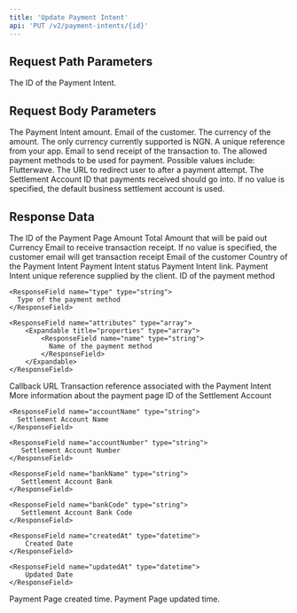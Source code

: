 ```yaml
---
title: 'Update Payment Intent'
api: 'PUT /v2/payment-intents/{id}'
---
```


## Request Path Parameters

<ParamField path="reference" type="string" placeholder="pi_aedf123ddslflgnalkihb">
  The ID of the Payment Intent.
</ParamField>

## Request Body Parameters
<ParamField body="amount" type="integer" placeholder="10000">
    The Payment Intent amount.
</ParamField>

<ParamField body="customerEmail" type="string" placeholder="customer@mail.com">
    Email of the customer.
</ParamField>

<ParamField body="currency" type="string" default="NGN" placeholder="NGN">
    The currency of the amount. The only currency currently supported is NGN.
</ParamField>

<ParamField body="clientReference" type="string">
    A unique reference from your app.
</ParamField>

<ParamField body="receiptEmail" type="string" placeholder="customer@mail.com">
    Email to send receipt of the transaction to.
</ParamField>

<ParamField body="paymentMethod" type="array">
    The allowed payment methods to be used for payment. Possible values include: Flutterwave.
</ParamField>

<ParamField body="callbackUrl" type="string">
    The URL to redirect user to after a payment attempt.
</ParamField>

<ParamField body="settlementAccountId" type="string">
    The Settlement Account ID that payments received should go into. If no value is specified, the default business settlement account is used.
</ParamField>

## Response Data

<ResponseField name="id" type="string" required>
  The ID of the Payment Page
</ResponseField>

<ResponseField name="amount" type="string" required>
  Amount
</ResponseField>

<ResponseField name="totalAmount" type="string" required>
  Total Amount that will be paid out
</ResponseField>

<ResponseField name="currency" type="string" required>
  Currency
</ResponseField>

<ResponseField name="receiptEmail" type="string">
  Email to receive transaction receipt. If no value is specified, the customer email will get transaction receipt
</ResponseField>

<ResponseField name="customerEmail" type="string" required>
  Email of the customer
</ResponseField>

<ResponseField name="country" type="string">
  Country of the Payment Intent
</ResponseField>

<ResponseField name="status" type="string" required>
  Payment Intent status
</ResponseField>

<ResponseField name="checkoutLink" type="string" required>
  Payment Intent link.
</ResponseField>

<ResponseField name="clientReference" type="string" required>
  Payment Intent unique reference supplied by the client.
</ResponseField>

<ResponseField name="paymentMethods" type="array">
  <Expandable title="properties">
    <ResponseField name="id" type="string">
      ID of the payment method
    </ResponseField>

    <ResponseField name="type" type="string">
      Type of the payment method
    </ResponseField>

    <ResponseField name="attributes" type="array">
        <Expandable title="properties" type="array">
            <ResponseField name="name" type="string">
              Name of the payment method
            </ResponseField>
        </Expandable>
    </ResponseField>

  </Expandable>
</ResponseField>

<ResponseField name="callbackUrl" type="string">
  Callback URL
</ResponseField>

<ResponseField name="transaction" type="string">
  Transaction reference associated with the Payment Intent
</ResponseField>

<ResponseField name="meta" type="array">
  More information about the payment page
</ResponseField>

<ResponseField name="settlementAccount" type="Settlement Account Object">
  <Expandable title="properties">
    <ResponseField name="id" type="string">
      ID of the Settlement Account
    </ResponseField>

    <ResponseField name="accountName" type="string">
      Settlement Account Name
    </ResponseField>

    <ResponseField name="accountNumber" type="string">
       Settlement Account Number
    </ResponseField>

    <ResponseField name="bankName" type="string">
       Settlement Account Bank
    </ResponseField>

    <ResponseField name="bankCode" type="string">
       Settlement Account Bank Code
    </ResponseField>

    <ResponseField name="createdAt" type="datetime">
        Created Date
    </ResponseField>

    <ResponseField name="updatedAt" type="datetime">
        Updated Date
    </ResponseField>

  </Expandable>
</ResponseField>

<ResponseField name="createdAt" type="datetime" required>
  Payment Page created time.
</ResponseField>

<ResponseField name="updatedAt" type="datetime" required>
  Payment Page updated time.
</ResponseField>